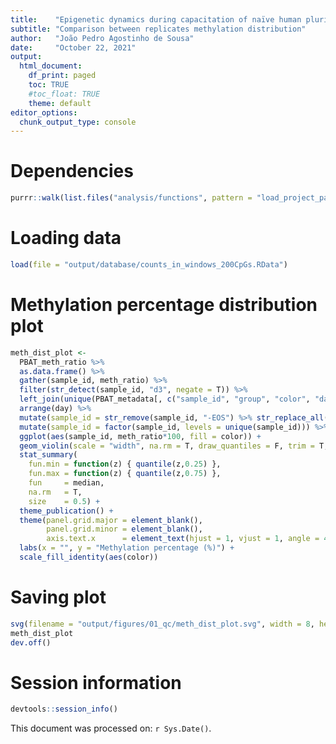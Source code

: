 ```yaml
---
title:    "Epigenetic dynamics during capacitation of naïve human pluripotent stem cells"
subtitle: "Comparison between replicates methylation distribution"
author:   "João Pedro Agostinho de Sousa"
date:     "October 22, 2021"
output:
  html_document:
    df_print: paged
    toc: TRUE
    #toc_float: TRUE
    theme: default
editor_options:
  chunk_output_type: console
---
```


# Dependencies
```r

purrr::walk(list.files("analysis/functions", pattern = "load_project_packages", full.names = T), source)

```

# Loading data
```r

load(file = "output/database/counts_in_windows_200CpGs.RData")

```

# Methylation percentage distribution plot
```r

meth_dist_plot <- 
  PBAT_meth_ratio %>% 
  as.data.frame() %>%
  gather(sample_id, meth_ratio) %>% 
  filter(str_detect(sample_id, "d3", negate = T)) %>% 
  left_join(unique(PBAT_metadata[, c("sample_id", "group", "color", "day", "cell")]), by = "sample_id") %>%
  arrange(day) %>% 
  mutate(sample_id = str_remove(sample_id, "-EOS") %>% str_replace_all("_", " ") %>% str_replace("^H9", "H9 Primed")) %>% 
  mutate(sample_id = factor(sample_id, levels = unique(sample_id))) %>% 
  ggplot(aes(sample_id, meth_ratio*100, fill = color)) + 
  geom_violin(scale = "width", na.rm = T, draw_quantiles = F, trim = T, show.legend = F) + 
  stat_summary(
    fun.min = function(z) { quantile(z,0.25) },
    fun.max = function(z) { quantile(z,0.75) },
    fun     = median, 
    na.rm   = T, 
    size    = 0.5) +
  theme_publication() +
  theme(panel.grid.major = element_blank(),
        panel.grid.minor = element_blank(), 
        axis.text.x      = element_text(hjust = 1, vjust = 1, angle = 45)) +
  labs(x = "", y = "Methylation percentage (%)") +
  scale_fill_identity(aes(color))

```

# Saving plot
```r

svg(filename = "output/figures/01_qc/meth_dist_plot.svg", width = 8, height = 3.5)
meth_dist_plot
dev.off()

```

# Session information
```r

devtools::session_info()

```

This document was processed on: `r Sys.Date()`.